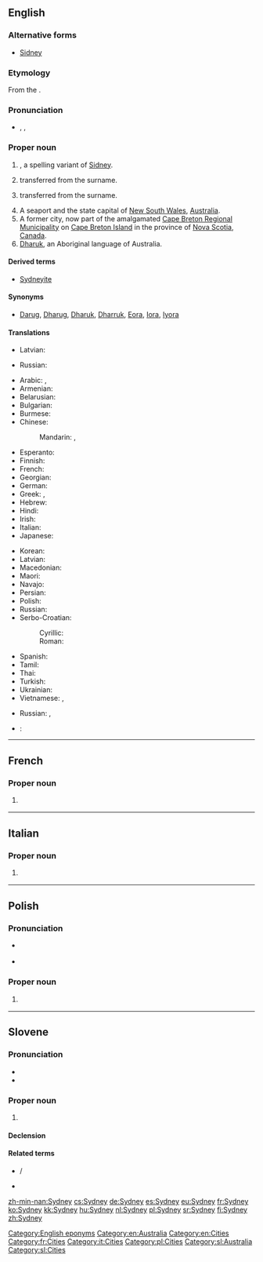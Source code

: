 ==English==
{{wikipedia}}

===Alternative forms===
* {{sense|male given name}} [[Sidney]]

===Etymology===
From the {{etyl|fr|en}} {{term|lang=fr|Saint-Denis}}.

===Pronunciation===
* {{enPR|sĭd'ni}}, {{IPA|/ˈsɪd.ni/}}, {{X-SAMPA|/"sId.ni/}}

===Proper noun===
{{en-proper noun|Sydneys}}

# {{surname|from=Old English|dot=}}, a spelling variant of [[Sidney]].
# {{given name|male|from=surnames}} transferred from the surname.
# {{given name|female|from=surnames}} transferred from the surname.
# A seaport and the state capital of [[New South Wales]], [[Australia]].
# A former city, now part of the amalgamated [[Cape Breton Regional Municipality]] on [[Cape Breton Island]] in the province of [[Nova Scotia]], [[Canada]].
# [[Dharuk]], an Aboriginal language of Australia.

====Derived terms====
* {{sense|Australia|Canada}} [[Sydneyite]]

====Synonyms====
* {{sense|language}} [[Darug]], [[Dharug]], [[Dharuk]], [[Dharruk]], [[Eora]], [[Iora]], [[Iyora]]

====Translations====
{{trans-top|male given name}}
* Latvian: {{t|lv|Sidnijs|m}}
{{trans-mid}}
* Russian: {{t|ru|Сидни|m|tr=Sídni}}
{{trans-bottom}}

{{trans-top|female given name}}
{{trans-mid}}
{{trans-bottom}}

{{trans-top|in Australia}}
* Arabic: {{t|ar|سيدني|m|tr=sídni}}, {{t|ar|سدني|m|tr=sídni}}
* Armenian: {{t|hy|Սիդնեյ|tr=Sidney|sc=Armn}}
* Belarusian: {{t|be|Сідней|m|tr=Sídnjej, Sidnjéj}}
* Bulgarian: {{t|bg|Сидни|m|tr=Sídni}}
* Burmese: {{t|my|ဆစ်ဒနီမြို့|sc=Mymr}}
* Chinese:
*: Mandarin: {{t+|cmn|悉尼|tr=Xīní|sc=Hani}}, {{t+|cmn|雪梨|tr=Xuělí|sc=Hani}} {{qualifier|Taiwan also}}
* Esperanto: {{t|eo|Sidnejo}}
* Finnish: {{t+|fi|Sydney}}
* French: {{t+|fr|Sydney}}
* Georgian: {{t|ka|სიდნეი|sc=Geor}}
* German: {{t+|de|Sydney|n}}
* Greek: {{t|el|Σύδνεϋ|n|tr=Sýdney}}, {{t|el|Σίδνεϊ|n|tr=Sídnei}}
* Hebrew: {{t|he|סידני}}
* Hindi: {{t|hi|सिडनी|tr=siḍnī}}
* Irish: {{t|ga|Sidní}}
* Italian: {{t|it|Sydney|f}}
* Japanese: {{t|ja|シドニー|tr=Shidonii}}
{{trans-mid}}
* Korean: {{t|ko|시드니|tr=Sideuni|sc=Hang}}
* Latvian: {{t|lv|Sidneja|f}}
* Macedonian: {{t|mk|Сиднеј|m|tr=Sidnej}}
* Maori: {{t|mi|Poihākena}}
* Navajo: {{t|nv|Siidnii}}
* Persian: {{t|fa|سیدنی}}
* Polish: {{t+|pl|Sydney|n}}
* Russian: {{t+|ru|Сидней|m|tr=Sídnɛj, Sidnɛ́j}}
* Serbo-Croatian:
*: Cyrillic: {{t|sh|Сиднеј|m}}
*: Roman: {{t|sh|Sidnej|m}}
* Spanish: {{t+|es|Sydney|f}}
* Tamil: {{t|ta|சிட்னி}}
* Thai: {{t|th|ซิดนีย์|tr=sítnee}}
* Turkish: {{t|tr|Sidney}}
* Ukrainian: {{t|uk|Сідней|m|tr=Sídnej, Sidnéj}}
* Vietnamese: {{t|vi|Sydney}}, {{t|vi|Sydney}}
{{trans-bottom}}

{{trans-top|in Nova Scotia}}
* Russian: {{t+|ru|Сидней|m|tr=Sídnɛj, Sidnɛ́j}}, {{t|ru|Сидни|m|tr=Sídni}}
{{trans-mid}}
{{trans-bottom}}

{{trans-see|language|Dharuk}}

{{checktrans}}
* {{ttbc|bg}}: {{t|bg|Сидни|m|tr=Sídni}}

[[Category:English eponyms]]
[[Category:en:Australia]]
[[Category:en:Cities]]

----

==French==

===Proper noun===
{{fr-proper noun}}

# {{l|en|Sydney}} {{gloss|in Australia}}

[[Category:fr:Cities]]

----

==Italian==

===Proper noun===
{{it-proper noun|g=f}}

# {{l|en|Sydney}} {{gloss|in Australia}}

[[Category:it:Cities]]

----

==Polish==

===Pronunciation===
* {{a|standard pronunciation}} {{IPA|lang=pl|/ˈsɨdni/}}
* {{a|common nonstandard pronunciation}} {{IPA|lang=pl|/ˈsɨdnɛj/}}

===Proper noun===
{{head|pl|proper noun|g=n|indecl}}

# {{l|en|Sydney}} {{gloss|in Australia}}

[[Category:pl:Cities]]

----

==Slovene==

===Pronunciation===
* {{IPA|lang=sl|/ˈsíːdni/}}
* {{sl-tonal|sȋdni}}

===Proper noun===
{{sl-proper noun|-|m-in|Sydneyja}}

# {{l|en|Sydney}} {{gloss|city in Australia}}

====Declension====
{{sl-decl-noun-m|Sydney|Sydneyj|n=sg}}

====Related terms====
* {{l|sl|Sydneyjčan}} / {{l|sl|Sydneyjčanka}}
* {{l|sl|sydneyjski}}

[[Category:sl:Australia]]
[[Category:sl:Cities]]

[[zh-min-nan:Sydney]]
[[cs:Sydney]]
[[de:Sydney]]
[[es:Sydney]]
[[eu:Sydney]]
[[fr:Sydney]]
[[ko:Sydney]]
[[kk:Sydney]]
[[hu:Sydney]]
[[nl:Sydney]]
[[pl:Sydney]]
[[sr:Sydney]]
[[fi:Sydney]]
[[zh:Sydney]]